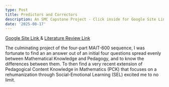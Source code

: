 ```yaml
---
type: Post
title: Predictors and Correctors
description: An SMC Capstone Project - Click inside for Google Site Link & more!
date: '2025-08-17'
---
```

[Google Site Link ](https://sites.google.com/stmarys-ca.edu/predictorsandcorrectors?usp=sharingGoogle)& [Literature Review Link](https://docs.google.com/document/d/1rsgHwI_7IJHyXPJEEE2ZAeXfAcNFlMpEcus9T0L90zc/edit?usp=sharingReview)



The culminating project of the four-part MAIT-600 sequence, I was fortunate to find an an answer out of an initial four questions spread evenly between Mathematical Knowledge and Pedagogy, and to know the differences between them. To then find a very recent extension of Pedagogical Content Knowledge in Mathematics (PCK) that focuses on a rehumanization through Social-Emotional Learning (SEL) excited me to no limit.

